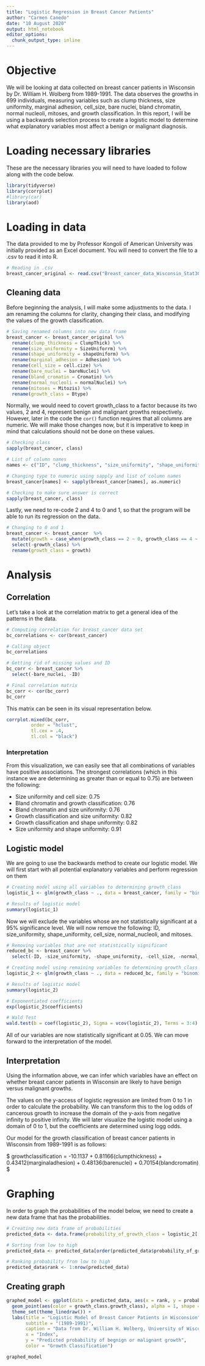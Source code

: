 ```yaml
---
title: "Logistic Regression in Breast Cancer Patients"
author: "Carmen Canedo"
date: "10 August 2020"
output: html_notebook
editor_options:
  chunk_output_type: inline
---
```


# Objective
We will be looking at data collected on breast cancer patients in Wisconsin by Dr. William H. Wolberg from 1989-1991. The data observes the growths in 699 individuals, measuring variables such as clump thickness, size uniformity, marginal adhesion, cell_size, bare nuclei, bland chromatin, normal nucleoli, mitoses, and growth classification. In this report, I will be using a backwards selection process to create a logistic model to determine what explanatory variables most affect a benign or malignant diagnosis.

# Loading necessary libraries
These are the necessary libraries you will need to have loaded to follow along with the code below.
```r
library(tidyverse)
library(corrplot)
#library(car)
library(aod)
```


# Loading in data
The data provided to me by Professor Kongoli of American University was initially provided as an Excel document. You will need to convert the file to a .csv to read it into R. 
```r
# Reading in .csv
breast_cancer_original <- read.csv("Breast_cancer_data_Wisconsin_Stat302_2020.csv")
```

## Cleaning data
Before beginning the analysis, I will make some adjustments to the data. I am renaming the columns for clarity, changing their class, and modifying the values of the growth classification.
```r
# Saving renamed columns into new data frame
breast_cancer <- breast_cancer_original %>% 
  rename(clump_thickness = ClumpThick) %>% 
  rename(size_uniformity = SizeUniforrm) %>% 
  rename(shape_uniformity = shapeUniform) %>% 
  rename(marginal_adhesion = Adhesion) %>% 
  rename(cell_size = cell.cize) %>% 
  rename(bare_nuclei = bareNuclei) %>% 
  rename(bland_cromatin = Cromatin) %>% 
  rename(normal_nucleoli = normalNuclei) %>% 
  rename(mitoses = Mitozis) %>% 
  rename(growth_class = Btype)
```

Normally, we would need to covert growth_class to a factor because its two values, 2 and 4, represent benign and malignant growths respectively. However, later in the code the `cor()` function requires that all columns are numeric. We will make those changes now, but it is imperative to keep in mind that calculations should not be done on these values.
```r
# Checking class
sapply(breast_cancer, class)

# List of column names
names <- c("ID", "clump_thickness", "size_uniformity", "shape_uniformity", "marginal_adhesion", "cell_size", "bare_nuclei", "bland_cromatin", "normal_nucleoli", "mitoses", "growth_class")

# Changing type to numeric using sapply and list of column names
breast_cancer[names] <- sapply(breast_cancer[names], as.numeric)

# Checking to make sure answer is correct
sapply(breast_cancer, class)
```

Lastly, we need to re-code 2 and 4 to 0 and 1, so that the program will be able to run its regression on the data.
```r
# Changing to 0 and 1
breast_cancer <- breast_cancer  %>% 
  mutate(growth = case_when(growth_class == 2 ~ 0, growth_class == 4 ~ 1)) %>% 
  select(-growth_class) %>% 
  rename(growth_class = growth)
```


# Analysis
## Correlation
Let's take a look at the correlation matrix to get a general idea of the patterns in the data.
```r
# Computing correlation for breast_cancer data set
bc_correlations <- cor(breast_cancer)

# Calling object
bc_correlations

# Getting rid of missing values and ID
bc_corr <- breast_cancer %>% 
  select(-bare_nuclei, -ID)

# Final correlation matrix
bc_corr <- cor(bc_corr)
bc_corr
```

This matrix can be seen in its visual representation below.
```r
corrplot.mixed(bc_corr,
         order = "hclust",
         tl.cex = .4,
         tl.col = "black")
```
### Interpretation
From this visualization, we can easily see that all combinations of variables have positive associations. The strongest correlations (which in this instance we are determining as greater than or equal to 0.75) are between the following:

+ Size uniformity and cell size: 0.75
+ Bland chromatin and growth classification: 0.76
+ Bland chromatin and size uniformity: 0.76
+ Growth classification and size uniformity: 0.82
+ Growth classification and shape uniformity: 0.82
+ Size uniformity and shape uniformity: 0.91

## Logistic model
We are going to use the backwards method to create our logistic model. We will first start with all potential explanatory variables and perform regression on them
```r
# Creating model using all variables to determining growth_class
logistic_1 <- glm(growth_class ~ ., data = breast_cancer, family = "binomial")

# Results of logistic model
summary(logistic_1)
```

Now we will exclude the variables whose are not statistically significant at a 95% significance level. We will now remove the following: ID, size_uniformity, shape_uniformity, cell_size, normal_nucleoli, and mitoses.
```r
# Removing variables that are not statistically significant
reduced_bc <- breast_cancer %>% 
  select(-ID, -size_uniformity, -shape_uniformity, -cell_size, -normal_nucleoli, -mitoses)

# Creating model using remaining variables to determining growth_class
logistic_2 <- glm(growth_class ~ ., data = reduced_bc, family = "binomial")

# Results of logistic model
summary(logistic_2)

# Exponentiated coefficients
exp(logistic_2$coefficients)

# Wald Test
wald.test(b = coef(logistic_2), Sigma = vcov(logistic_2), Terms = 3:4)
```

All of our variables are now statistically significant at 0.05. We can move forward to the interpretation of the model.

## Interpretation
Using the information above, we can infer which variables have an effect on whether breast cancer patients in Wisconsin are likely to have benign versus malignant growths.

The values on the y-access of logistic regression are limited from 0 to 1 in order to calculate the probability. We can transform this to the log odds of cancerous growth to increase the domain of the y-axis from negative infinity to positive infinity. We will later visualize the logistic model using a domain of 0 to 1, but the coefficients are determined using logg odds.

Our model for the growth classification of breast cancer patients in Wisconsin from 1989-1991 is as follows:

$ growthclassification = -10.1137 + 0.81166(clumpthickness) + 0.43412(marginaladhesion) + 0.48136(barenuclei) + 0.70154(blandcromatin) $

# Graphing
In order to graph the probabilities of the model below, we need to create a new data frame that has the probabilities.
```r
# Creating new data frame of probabilities
predicted_data <- data.frame(probability_of_growth_class = logistic_2[["fitted.values"]], growth_class = logistic_2$model)

# Sorting from low to high
predicted_data <- predicted_data[order(predicted_data$probability_of_growth_class, decreasing = FALSE),]

# Ranking probability from low to high
predicted_data$rank <- 1:nrow(predicted_data)
```

## Creating graph
```r
graphed_model <- ggplot(data = predicted_data, aes(x = rank, y = probability_of_growth_class)) +
  geom_point(aes(color = growth_class.growth_class), alpha = 1, shape = 4, stroke = 0.5) +
  theme_set(theme_linedraw()) +
  labs(title = "Logistic Model of Breast Cancer Patients in Wisconsion",
       subtitle = "(1989-1991)",
       caption = "Data from Dr. William H. Wolberg, University of Wisconsin",
       x = "Index",
       y = "Predicted probability of begnign or malignant growth",
       color = "Growth Classification")

graphed_model
```

